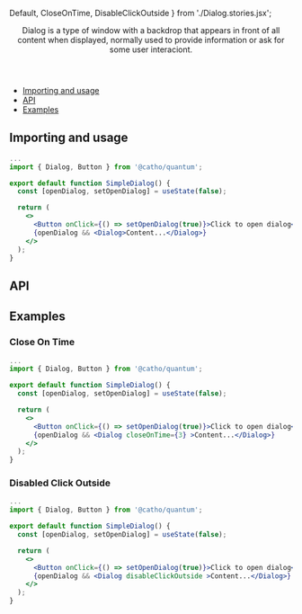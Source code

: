   Default,
  CloseOnTime,
  DisableClickOutside
} from './Dialog.stories.jsx';

<Meta title="Dialog" component={Dialog}  />

<Header title="Dialog">
    Dialog is a type of window with a backdrop that appears in front of all
    content when displayed, normally used to provide information or ask for
    some user interaciont.
</Header>

- [Importing and usage](#importing)
- [API](#api)
- [Examples](#examples)

## <a id="importing"></a>Importing and usage

```jsx
...
import { Dialog, Button } from '@catho/quantum';

export default function SimpleDialog() {
  const [openDialog, setOpenDialog] = useState(false);

  return (
    <>
      <Button onClick={() => setOpenDialog(true)}>Click to open dialog</Button>
      {openDialog && <Dialog>Content...</Dialog>}
    </>
  );
}
```

<Canvas withSource="none" >
  <Story story={Default}/>
</Canvas>

## <a id="api"></a>API

<ArgsTable of={Dialog} />

## <a id="examples"></a>Examples

### Close On Time

```jsx
...
import { Dialog, Button } from '@catho/quantum';

export default function SimpleDialog() {
  const [openDialog, setOpenDialog] = useState(false);

  return (
    <>
      <Button onClick={() => setOpenDialog(true)}>Click to open dialog</Button>
      {openDialog && <Dialog closeOnTime={3} >Content...</Dialog>}
    </>
  );
}
```

<Canvas withSource="none">
  <Story story={CloseOnTime}/>
</Canvas>

### Disabled Click Outside

```jsx
...
import { Dialog, Button } from '@catho/quantum';

export default function SimpleDialog() {
  const [openDialog, setOpenDialog] = useState(false);

  return (
    <>
      <Button onClick={() => setOpenDialog(true)}>Click to open dialog</Button>
      {openDialog && <Dialog disableClickOutside >Content...</Dialog>}
    </>
  );
}
```

<Canvas withSource="none">
  <Story story={DisableClickOutside}/>
</Canvas>
